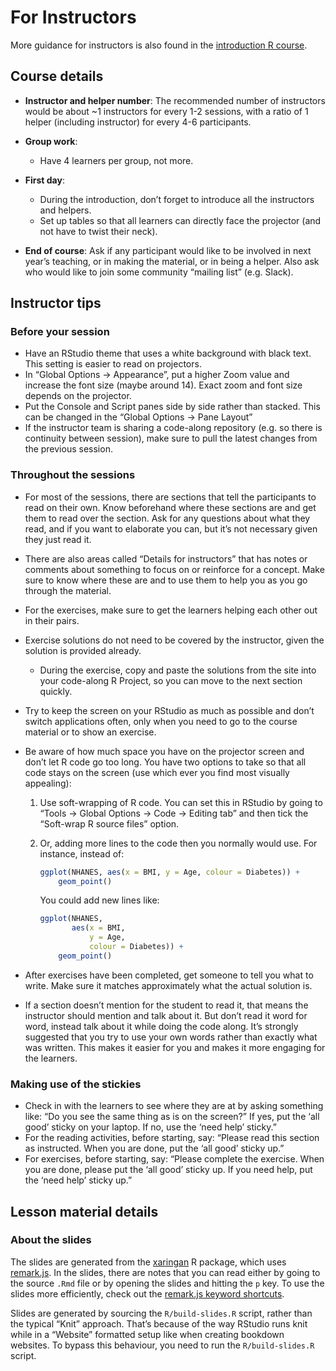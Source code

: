# For Instructors

More guidance for instructors is also found in the 
[introduction R course](https://r-cubed.rostools.org/).

## Course details

- **Instructor and helper number**: The recommended number of instructors would
be about ~1 instructors for every 1-2 sessions, with a ratio of 1 helper
(including instructor) for every 4-6 participants.

- **Group work**:
    - Have 4 learners per group, not more.

- **First day**: 
    - During the introduction, don't forget to introduce all the instructors and
    helpers.
    - Set up tables so that all learners can directly
    face the projector (and not have to twist their neck).

- **End of course**: Ask if any participant would like to be involved in next
year's teaching, or in making the material, or in being a helper.
Also ask who would like to join some community "mailing list" (e.g. Slack).

## Instructor tips

### Before your session

- Have an RStudio theme that uses a white background with black text.
This setting is easier to read on projectors.
- In "Global Options -> Appearance", 
put a higher Zoom value and increase the font size (maybe around 14). 
Exact zoom and font size depends on the projector.
- Put the Console and Script panes side by side rather than stacked. 
This can be changed in the "Global Options -> Pane Layout" 
- If the instructor team is sharing a code-along repository (e.g. so there is
continuity between session), make sure to pull the latest changes from the
previous session.

### Throughout the sessions

- For most of the sessions,
there are sections that tell the participants to read on their own.
Know beforehand where these sections are and
get them to read over the section.
Ask for any questions about what they read, 
and if you want to elaborate you can, 
but it's not necessary given they just read it.
- There are also areas called "Details for instructors" that has notes or
comments about something to focus on or reinforce for a concept. Make sure
to know where these are and to use them to help you as you go through the material.
- For the exercises, make sure to get the learners helping each other out in
their pairs.
- Exercise solutions do not need to be covered by the instructor,
given the solution is provided already.
    - During the exercise, copy and paste the solutions from the site into your
    code-along R Project, so you can move to the next section quickly.
- Try to keep the screen on your RStudio as much as possible 
and don't switch applications often, 
only when you need to go to the course material or to show an exercise.
- Be aware of how much space you have on the projector screen 
and don't let R code go too long. 
You have two options to take so that all code stays on the screen
(use which ever you find most visually appealing):
    1. Use soft-wrapping of R code. 
    You can set this in RStudio by going to "Tools -> Global
    Options -> Code -> Editing tab"
    and then tick the "Soft-wrap R source files" option.
    2. Or, adding more lines to the code then you normally would use.
    For instance, instead of:

        ```r
        ggplot(NHANES, aes(x = BMI, y = Age, colour = Diabetes)) +
            geom_point()
        ```
    
        You could add new lines like:
    
        ```r
        ggplot(NHANES, 
               aes(x = BMI, 
                   y = Age, 
                   colour = Diabetes)) +
            geom_point()
        ```

- After exercises have been completed, get someone to tell you what to write.
Make sure it matches approximately what the actual solution is.

- If a section doesn't mention for the student to read it, that means the
instructor should mention and talk about it. But don't read it word for word,
instead talk about it while doing the code along. It's strongly suggested that
you try to use your own words rather than exactly what was written. This makes
it easier for you and makes it more engaging for the learners.

### Making use of the stickies

- Check in with the learners to see where they are at by asking something like:
"Do you see the same thing as is on the screen?"
If yes, put the 'all good' sticky on your laptop. 
If no, use the 'need help' sticky."
- For the reading activities, before starting, say:
"Please read this section as instructed. 
When you are done, put the 'all good' sticky up."
- For exercises, before starting, say:
"Please complete the exercise. When you are done,
please put the 'all good' sticky up.
If you need help, put the 'need help' sticky up."

## Lesson material details

### About the slides

The slides are generated from the [xaringan] R package,
which uses [remark.js].
In the slides, there are notes that you can read 
either by going to the source `.Rmd` file 
or by opening the slides and hitting the `p` key.
To use the slides more efficiently, 
check out the [remark.js keyword shortcuts].

[remark.js]: https://remarkjs.com/#1
[xaringan]: https://github.com/yihui/xaringan
[remark.js keyword shortcuts]: https://github.com/gnab/remark/wiki/Keyboard-shortcuts

Slides are generated by sourcing the `R/build-slides.R` script, rather than
the typical "Knit" approach. That's because of the way RStudio runs knit while
in a "Website" formatted setup like when creating bookdown websites. To bypass
this behaviour, you need to run the `R/build-slides.R` script.
